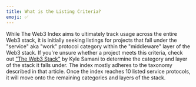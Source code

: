 ```yaml
---
title: What is the Listing Criteria?
emoji: ✅
---
```


While The Web3 Index aims to ultimately track usage across the entire Web3 stack, it is initially seeking listings for projects that fall under the "service" aka "work" protocol category within the "middleware" layer of the Web3 stack. If you're unsure whether a project meets this criteria, check out ["The Web3 Stack"](https://multicoin.capital/2019/12/13/the-web3-stack-2019-edition/) by Kyle Samani to determine the category and layer of the stack it falls under. The index mostly adheres to the taxonomy described in that article. Once the index reaches 10 listed service protocols, it will move onto the remaining categories and layers of the stack.

